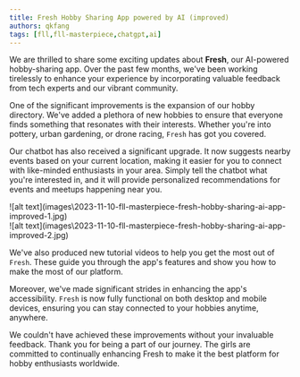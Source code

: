 ```yaml
---
title: Fresh Hobby Sharing App powered by AI (improved)
authors: qkfang
tags: [fll,fll-masterpiece,chatgpt,ai]
---
```


We are thrilled to share some exciting updates about **Fresh**, our AI-powered hobby-sharing app. Over the past few months, we've been working tirelessly to enhance your experience by incorporating valuable feedback from tech experts and our vibrant community.

One of the significant improvements is the expansion of our hobby directory. We've added a plethora of new hobbies to ensure that everyone finds something that resonates with their interests. Whether you're into pottery, urban gardening, or drone racing, `Fresh` has got you covered.

Our chatbot has also received a significant upgrade. It now suggests nearby events based on your current location, making it easier for you to connect with like-minded enthusiasts in your area. Simply tell the chatbot what you're interested in, and it will provide personalized recommendations for events and meetups happening near you.

<div className="img-grid">
  <div className="img-item">
    ![alt text](images\2023-11-10-fll-masterpiece-fresh-hobby-sharing-ai-app-improved-1.jpg)
  </div>
  <div className="img-item">
    ![alt text](images\2023-11-10-fll-masterpiece-fresh-hobby-sharing-ai-app-improved-2.jpg)
  </div>
</div>

We've also produced new tutorial videos to help you get the most out of `Fresh`. These guide you through the app's features and show you how to make the most of our platform.

Moreover, we've made significant strides in enhancing the app's accessibility. `Fresh` is now fully functional on both desktop and mobile devices, ensuring you can stay connected to your hobbies anytime, anywhere.

We couldn't have achieved these improvements without your invaluable feedback. Thank you for being a part of our journey. The girls are committed to continually enhancing Fresh to make it the best platform for hobby enthusiasts worldwide.

